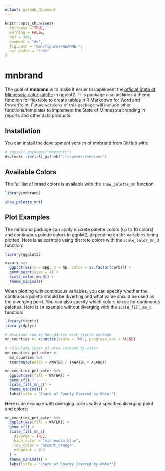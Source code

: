 ```yaml
---
output: github_document
---
```


<!-- README.md is generated from README.Rmd. Please edit that file -->

```r
knitr::opts_chunk$set(
  collapse = TRUE,
  warning = FALSE,
  dpi = 300,
  comment = "#>",
  fig.path = "man/figures/README-",
  out.width = "100%"
)
```

# mnbrand

<!-- badges: start -->

<!-- badges: end -->

The goal of **mnbrand** is to make it easier to implement the [official State of Minnesota color palette](https://mn.gov/portal/brand/style-guide/colors/) in ggplot2. This package also includes a theme function for flextable to create tables in R Markdown for Word and PowerPoint. Future versions of this package will include other functions/templates to implement the State of Minnesota branding in reports and other data products.

## Installation

You can install the development version of mnbrand from [GitHub](https://github.com/) with:

``` r
# install.packages("devtools")
devtools::install_github("jfangmeier/mnbrand")
```

## Available Colors

The full list of brand colors is available with the `show_palette_mn` function.

```r
library(mnbrand)

show_palette_mn()
```

## Plot Examples

The mnbrand package can apply discrete palette colors (up to 10 colors) and continuous palette colors in ggplot2, depending on the variables being plotted. Here is an example using discrete colors with the `scale_color_mn_d` function:

```r
library(ggplot2)

mtcars %>%
  ggplot(aes(x = mpg, y = hp, color = as.factor(carb))) +
  geom_point(size = 4) +
  scale_color_mn_d() +
  theme_minimal()
```

When plotting with continuous variables, you can specify whether the continuous palette should be diverting and what value should be used as the diverging point. You can also specify which colors to use for continuous palettes. Here is an example without diverging with the `scale_fill_mn_c` function:

```r
library(tigris)
library(dplyr)

# download county boundaries with tigris package
mn_counties <- counties(state = "MN", progress_bar = FALSE)

# calculate share of area covered by water
mn_counties_pct_water <- 
  mn_counties %>% 
  transmute(WATER = AWATER / (AWATER + ALAND))

mn_counties_pct_water %>% 
  ggplot(aes(fill = WATER)) +
  geom_sf() +
  scale_fill_mn_c() +
  theme_minimal() +
  labs(title = "Share of County Covered by Water")
```

Here is an example with diverging colors with a specified diverging point and colors:

```r
mn_counties_pct_water %>% 
  ggplot(aes(fill = WATER)) +
  geom_sf() +
  scale_fill_mn_c(
    diverge = TRUE,
    high_color = "minnesota_blue",
    low_color = "accent_orange",
    midpoint = 0.2
  ) +
  theme_minimal() +
  labs(title = "Share of County Covered by Water")
```
